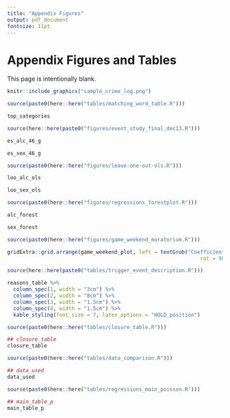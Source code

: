 ```yaml
---
title: "Appendix Figures"
output: pdf_document
fontsize: 11pt
---
```


<!-- ```{r setup, include=FALSE} -->
<!-- knitr::opts_chunk$set(echo = F, message = F, warning = F) -->
<!-- knitr::opts_knit$set(root.dir = rprojroot::find_rstudio_root_file()) -->
<!-- ``` -->
\FloatBarrier
# Appendix Figures and Tables \label{section:appendixf}
This page is intentionally blank.

```{=latex}
\begin{figure}[t]
```
```r
knitr::include_graphics("sample_crime_log.png")
```
```{=latex}
\caption{An Example of a Daily Crime Log \label{crime_log}}
\textit{Note:} The main analysis uses data from 37 universities' Daily Crime Logs - each unique in their own respect. All Daily Crime Logs had to be requested from each university and harmonized using pattern matching.
\end{figure}
```

```r
source(paste0(here::here("tables/matching_word_table.R")))
```

```{=latex}
\begin{landscape}
\begin{figure}[t]
```
```r
top_categories
```
```{=latex}
\caption{Top 15 Most Frequent Offense Matches\label{top_categories}}
\footnotesize{\textit{Note:} The top 15 most frequent offense matches represent the 15 most frequent incidents after the pattern matching exercise. The x-axis represents the fraction of the total number of offenses in each category.}
\end{figure}
\end{landscape}

```


```r
source(here::here(paste0("figures/event_study_final_dec13.R")))
```


```{=latex}
\begin{figure}[t]
```
```r
es_alc_46_g
```
```{=latex}
\caption{Event Study for Alcohol Offenses \label{es_alc_46_g}}
\textit{Note:} The shaded area point estimate represents an entire moratorium period for each university. Hence, the shaded area point estimate has varying amounts of days within based on the university. For instance, Arkansas State University had a 39 day moratorium and therefore their shaded area point estimate would be identified by the 39 moratorium days. Point estimates not within the shaded region are 46 day periods. Number of days within a period was chosen to give approximately two median-length (46 days) moratorium on each side of the shaded area. All periods are normalized by the 46-day period before the moratorium. Alcohol offenses are defined as alcohol offenses per-25000 enrolled students. Controls include holiday, spring semester, day of the week, football game-days, and university by academic year. Standard errors clustered by university. All errorbars represent 95\% confidence intervals.
\end{figure}
```



```{=latex}
\begin{figure}[t]
```
```r
es_sex_46_g
```
```{=latex}
\caption{Event Study for Sexual Assault Offenses \label{es_sex_46_g}}
\textit{Note:} The shaded area point estimate represents an entire moratorium period for each university. Hence, the shaded area point estimate has varying amounts of days within based on the university. For instance, Arkansas State University had a 39 day moratorium and therefore their shaded area point estimate would be identified by the 39 moratorium days. Point estimates not within the shaded region are 46 day periods. Number of days within a period was chosen to give approximately two median-length (46 days) moratorium on each side of the shaded area. All periods are normalized by the 46-day period before the moratorium. Sexual assault offenses are defined as sexual assault offenses per-25000 enrolled students. Controls include holiday, spring semester, day of the week, football game-days, and university by academic year. Standard errors clustered by university. All errorbars represent 95\% confidence intervals.
\end{figure}
```


```r
source(paste0(here::here("figures/leave-one-out-ols.R")))
```



```{=latex}
\begin{figure}[t]
```
```r
loo_alc_ols
```
```{=latex}
\caption{Leave-one-out OLS Regressions of Alcohol Offenses \label{loo_alc_ols}}
\textit{Note:} Each blue point represents the preferred specification (2) from Table \ref{main_table}. Each black point represents specification (2) from Table \ref{main_table} with one university omitted from the sample. Offenses are per-25000 enrolled students. Errorbars represent 95\% confidence intervals. Weekends includes only Friday, Saturday, Sunday, while weekdays includes Monday through Thursday.
\end{figure}
```


```{=latex}
\begin{figure}[t]
```
```r
loo_sex_ols
```
```{=latex}
\caption{Leave-one-out OLS Regressions of Sexual Assaults \label{loo_sex_ols}}
\textit{Note:} Each blue point represents the preferred specification (2) from Table \ref{main_table}. Each black point represents specification (2) from Table \ref{main_table} with one university omitted from the sample. Offenses are per-25000 enrolled students. Errorbars represent 95\% confidence intervals. Weekends includes only Friday, Saturday, Sunday, while weekdays includes Monday through Thursday.
\end{figure}
```

```r
source(paste0(here::here("figures/regressions_forestplot.R")))
```

```{=latex}
\begin{figure}[t]
```

```r
alc_forest
```

```{=latex}
\caption{Robustness Across Samples (Alcohol Offenses) \label{alc_forest}}
\textit{Note:} This graph depicts the coefficient estimates and 95\% confidence intervals for different subsets of the sample. The y-axis on the left is the sample selection used, while the y-axis on the left is the point estimate. The x-axis is a number line. All estimates use the preferred specification from Table \ref{main_table} column (2), and all outcomes are in terms of per-25000 enrolled students. Standard errors are clustered at the university level. The ``Main Sample'' refers to the sample used in the main results in Table \ref{main_table} column (2), while the ``Main Sample (Weekends)'' refers to the sample used in the main results restricting to only Friday-Sunday (i.e. Table \ref{main_table} column (4)). The sample ``Main Sample + Never Treated'' is the entire main sample with the inclusion of never-treated universities that were selected from the Niche.com Top 50 Greek Life Schools. Similarly, ``Main Sample + Never Treated (Weekends)'' denotes this sample, but restricted to only Friday-Sunday. Finally, ``Death Trigger + Death Trigger No Moratorium''  denotes the nine universities that experienced a fraternity death as a triggering event for their moratorium in addition to the fifteen universities that also experienced a fraternity death, but no moratorium during the sample period. See Section \ref{section:trigger} for more details.
\end{figure}
```




```{=latex}
\begin{figure}[t]
```

```r
sex_forest
```

```{=latex}
\caption{Robustness Across Samples (Sexual Assaults) \label{sex_forest}}
\textit{Note:} This graph depicts the coefficient estimates and 95\% confidence intervals for different subsets of the sample. The y-axis on the left is the sample selection used, while the y-axis on the left is the point estimate. The x-axis is a number line. All estimates use the preferred specification from Table \ref{main_table} column (2), and all outcomes are in terms of per-25000 enrolled students. Standard errors are clustered at the university level. The ``Main Sample'' refers to the sample used in the main results in Table \ref{main_table} column (2), while the ``Main Sample (Weekends)'' refers to the sample used in the main results restricting to only Friday-Sunday (i.e. Table \ref{main_table} column (4)). The sample ``Main Sample + Never Treated'' is the entire main sample with the inclusion of never-treated universities that were selected from the Niche.com Top 50 Greek Life Schools. Similarly, ``Main Sample + Never Treated (Weekends)'' denotes this sample, but restricted to only Friday-Sunday. Finally, ``Death Trigger + Death Trigger No Moratorium''  denotes the nine universities that experienced a fraternity death as a triggering event for their moratorium in addition to the fifteen universities that also experienced a fraternity death, but no moratorium during the sample period. See Section \ref{section:trigger} for more details.
\end{figure}
```

```r
source(paste0(here::here("figures/game_weekend_moratorium.R")))
```


```{=latex}
\begin{figure}[t]
```
```r

gridExtra::grid.arrange(game_weekend_plot, left = textGrob("Coefficient Estimate and 95% Confidence Interval",
                                                               rot = 90), bottom = textGrob(""))
```
```{=latex}
\caption{The Effect of Football Game-day Weekends and Football Game-day Weekends + Moratoriums \label{game_weekend_plot}}
\textit{Note:} Game weekends include all football games occurring in the sample period. 34 of the 37 universities have football teams and corresponding game days. The y-axis represents coefficient estimates. Errorbars represent 95\% confidence intervals. Each panel is split into two effects: the first effect being the effect of only football game-day weekends on the outcome per-25000 enrolled students, and the second being the effect of a football game-day weekend that occurs within a moratorium. A game-day weekend is defined as a weekend in which a football game occurs. For example, if a game occurs on a Friday, then Saturday and Sunday will be included in the game weekend. Note that weekends are defined as Friday/Saturday/Sunday. "All Game Weekends" includes both home and away games. The effects of game-day weekends + moratorium is identified by 245 football game days that coincide with moratoriums. Controls include holiday, spring semester, day of the week, and university by academic year. Standard errors are clustered by university.
\end{figure}
```

```r
source(here::here(paste0("tables/trigger_event_description.R")))
```

```r
reasons_table %>%
  column_spec(1, width = "3cm") %>%
  column_spec(2, width = "8cm") %>%
  column_spec(3, width = "1.5cm") %>%
  column_spec(4, width = "1.5cm") %>%
  kable_styling(font_size = 7, latex_options = "HOLD_position")
```



```r
source(paste0(here::here("tables/closure_table.R")))
```


```r
## closure_table
closure_table 
```

```r
source(paste0(here::here("tables/data_comparison.R")))
```


```r
## data_used
data_used
```


```r
source(paste0(here::here("tables/regressions_main_poisson.R")))
```

```r
## main_table_p
main_table_p 
```






